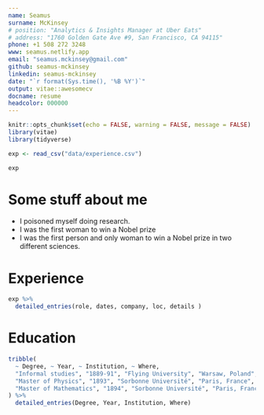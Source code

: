 ```yaml
---
name: Seamus
surname: McKinsey
# position: "Analytics & Insights Manager at Uber Eats"
# address: "1760 Golden Gate Ave #9, San Francisco, CA 94115"
phone: +1 508 272 3248
www: seamus.netlify.app
email: "seamus.mckinsey@gmail.com"
github: seamus-mckinsey
linkedin: seamus-mckinsey
date: "`r format(Sys.time(), '%B %Y')`"
output: vitae::awesomecv
docname: resume
headcolor: 000000
---
```


```r
knitr::opts_chunk$set(echo = FALSE, warning = FALSE, message = FALSE)
library(vitae)
library(tidyverse)

exp <- read_csv("data/experience.csv")

exp

```

# Some stuff about me

 * I poisoned myself doing research.
 * I was the first woman to win a Nobel prize
 * I was the first person and only woman to win a Nobel prize in two different sciences.

# Experience

```r
exp %>% 
  detailed_entries(role, dates, company, loc, details )
```


# Education

```r
tribble(
  ~ Degree, ~ Year, ~ Institution, ~ Where,
  "Informal studies", "1889-91", "Flying University", "Warsaw, Poland",
  "Master of Physics", "1893", "Sorbonne Université", "Paris, France",
  "Master of Mathematics", "1894", "Sorbonne Université", "Paris, France"
) %>% 
  detailed_entries(Degree, Year, Institution, Where)
```
